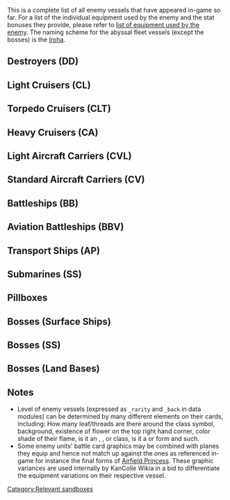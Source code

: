 {{Notice|For full list with all stats see also [[Enemy Vessels/Full]].}}This is a complete list of all enemy vessels that have appeared in-game so far. For a list of the individual equipment used by the enemy and the stat bonuses they provide, please refer to [[list of equipment used by the enemy]]. The naming scheme for the abyssal fleet vessels (except the bosses) is the [[wikipedia:Iroha|Iroha]].
<!--
currently no ships
{{EnemyShipListKai|iterator=enemiesByType|type=1}}
{{EnemyShipListKai|iterator=enemiesByType|type=12}}
{{EnemyShipListKai|iterator=enemiesByType|type=14}}
{{EnemyShipListKai|iterator=enemiesByType|type=17}}
{{EnemyShipListKai|iterator=enemiesByType|type=18}}
{{EnemyShipListKai|iterator=enemiesByType|type=19}}
{{EnemyShipListKai|iterator=enemiesByType|type=20}}
{{EnemyShipListKai|iterator=enemiesByType|type=21}}
{{EnemyShipListKai|iterator=enemiesByType|type=22}}
-->
==Destroyers (DD)==
{{EnemyShipListKai|iterator=enemiesByTypeAndInstallationAndBoss|type=2|boss=no}}
==Light Cruisers (CL)==
{{EnemyShipListKai|iterator=enemiesByTypeAndInstallationAndBoss|type=3|boss=no}}
==Torpedo Cruisers (CLT)==
{{EnemyShipListKai|iterator=enemiesByTypeAndInstallationAndBoss|type=4|boss=no}}
==Heavy Cruisers (CA)==
{{EnemyShipListKai|iterator=enemiesByTypeAndInstallationAndBoss|type=5|boss=no}}
{{EnemyShipListKai|iterator=enemiesByTypeAndInstallationAndBoss|type=6|boss=no}}
==Light Aircraft Carriers (CVL)==
{{EnemyShipListKai|iterator=enemiesByTypeAndInstallationAndBoss|type=7|boss=no}}
==Standard Aircraft Carriers (CV)==
{{EnemyShipListKai|iterator=enemiesByTypeAndInstallationAndBoss|type=11|boss=no}}<!-- All abyssal seaplane tenders are bosses currently
==Seaplane Tenders (AV)==
{{EnemyShipListKai|iterator=enemiesByType|type=16}}-->
==Battleships (BB)==
{{EnemyShipListKai|iterator=enemiesByTypeAndInstallationAndBoss|type=8|boss=no}}
{{EnemyShipListKai|iterator=enemiesByTypeAndInstallationAndBoss|type=9|boss=no|installation=no}}
==Aviation Battleships (BBV)==
{{EnemyShipListKai|iterator=enemiesByTypeAndInstallationAndBoss|type=10|boss=no}}
==Transport Ships (AP)==
{{EnemyShipListKai|iterator=enemiesByTypeAndInstallationAndBoss|type=15|boss=no}}
==Submarines (SS)==
{{EnemyShipListKai|iterator=enemiesByTypeAndInstallationAndBoss|type=13|boss=no}}
==Pillboxes==
{{EnemyShipListKai|iterator=enemiesByTypeAndInstallationAndBoss|type=9|boss=no|installation=yes}}
==Bosses (Surface Ships)==
{{EnemyShipListKai|iterator=enemiesByTypeAndInstallationAndBoss|type=-13|boss=yes|installation=no}}
==Bosses (SS)==
{{EnemyShipListKai|iterator=enemiesByTypeAndInstallationAndBoss|type=13|boss=yes}}
==Bosses (Land Bases)==
{{EnemyShipListKai|iterator=enemiesByTypeAndInstallationAndBoss|boss=yes|installation=yes}}
==Notes==
*Level of enemy vessels (expressed as <code>_rarity</code> and <code>_back</code> in data modules) can be determined by many different elements on their cards, including: How many leaf/threads are there around the class symbol, background, existence of flower on the top right hand corner, color shade of their flame, is it an {{nihongo|Demon|鬼|Oni/Ki}}, {{nihongo|Princess|姫|Hime/Ki}}, {{nihongo|Water Demon|水鬼|Suiki}} or {{nihongo|Water Princess|水姫|Suiki}} class, is it a {{nihongo|Damaged|壊|Kai}} or {{nihongo|Kai|改|Kai}} form and such.
* Some enemy units' battle card graphics may be combined with planes they equip and hence not match up against the ones as referenced in-game for instance the final forms of [[Airfield Princess]]. These graphic variances are used internally by KanColle Wikia in a bid to differentiate the equipment variations on their respective vessel.

{{Enemyshiplist}}
[[Category:Relevant sandboxes]]